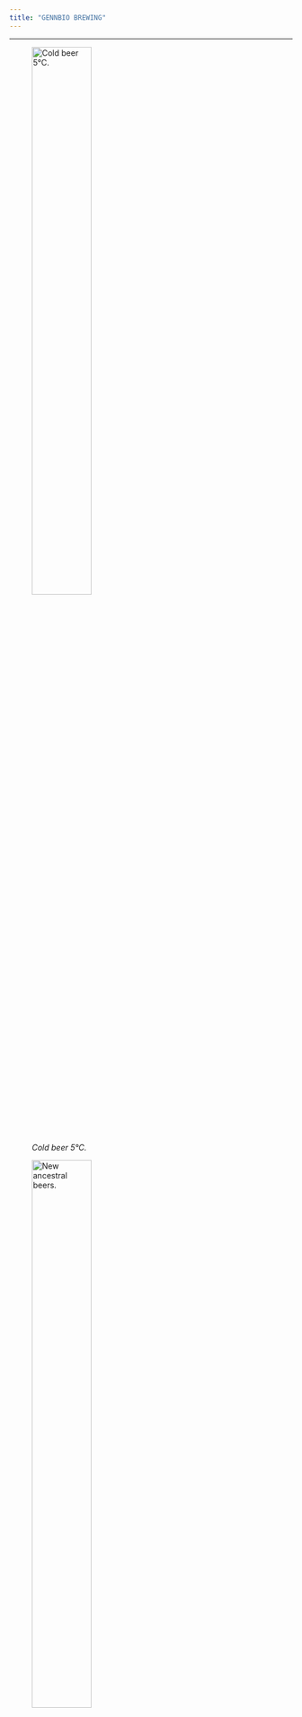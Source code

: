 ```yaml
---
title: "GENNBIO BREWING"
---
```

___
![*Cold beer 5°C.*](C:\Users\Dell\Desktop\GENNBIO.github.io\Brewing 1_NN.jpg){width=50%}



![*New ancestral beers.*](C:\Users\Dell\Desktop\GENNBIO.github.io\New ancestral beers_NN.jpg){width=50%}



![*Best quality food.*](C:\Users\Dell\Desktop\GENNBIO.github.io\Beers_NN.jpg){width=50%}



![*Mortiñ beer.*](C:\Users\Dell\Desktop\GENNBIO.github.io\Jorge_NN.jpg){width=50%}


![*Warehouse 1.*](C:\Users\Dell\Desktop\GENNBIO.github.io\B2_NN.jpg){width=50%}


![*Warehouse 2.*](C:\Users\Dell\Desktop\GENNBIO.github.io\B1_NN.jpg){width=50%}

![*Premium.*](C:\Users\Dell\Desktop\GENNBIO.github.io\Premium_NN.jpg){width=50%}

![*GENNBIO (WiFi zone 1).*](C:\Users\Dell\Desktop\GENNBIO.github.io\Wifi zone 1_NN.jpg){width=50%}

![*GENNBIO (WiFi zone 2).*](C:\Users\Dell\Desktop\GENNBIO.github.io\Wifi zone 2_NN.jpg){width=50%}


